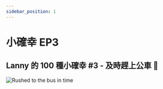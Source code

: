 ```yaml
---
sidebar_position: 1
---
```


# 小確幸 EP3


## Lanny 的 100 種小確幸 #3 - 及時趕上公車 🚌

![Rushed to the bus in time](/img/universe/100/ep3.png)
